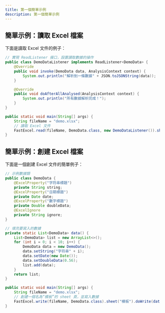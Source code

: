 ```yaml
---
title: 第一個簡單示例
description: 第一個簡單示例
---
```



## 簡單示例：讀取 Excel 檔案

下面是讀取 Excel 文件的例子：
```java
// 實現 ReadListener 接口，設置讀取數據的操作
public class DemoDataListener implements ReadListener<DemoData> {
    @Override
    public void invoke(DemoData data, AnalysisContext context) {
        System.out.println("解析到一條數據" + JSON.toJSONString(data));
    }

    @Override
    public void doAfterAllAnalysed(AnalysisContext context) {
        System.out.println("所有數據解析完成！");
    }
}

public static void main(String[] args) {
    String fileName = "demo.xlsx";
    // 讀取 Excel 文件
    FastExcel.read(fileName, DemoData.class, new DemoDataListener()).sheet().doRead();
}
```

## 簡單示例：創建 Excel 檔案

下面是一個創建 Excel 文件的簡單例子：
```java
// 示例數據類
public class DemoData {
    @ExcelProperty("字符串標題")
    private String string;
    @ExcelProperty("日期標題")
    private Date date;
    @ExcelProperty("數字標題")
    private Double doubleData;
    @ExcelIgnore
    private String ignore;
}

// 填充要寫入的數據
private static List<DemoData> data() {
    List<DemoData> list = new ArrayList<>();
    for (int i = 0; i < 10; i++) {
        DemoData data = new DemoData();
        data.setString("字符串" + i);
        data.setDate(new Date());
        data.setDoubleData(0.56);
        list.add(data);
    }
    return list;
}

public static void main(String[] args) {
    String fileName = "demo.xlsx";
    // 創建一個名為“模板”的 sheet 頁，並寫入數據
    FastExcel.write(fileName, DemoData.class).sheet("模板").doWrite(data());
}
```